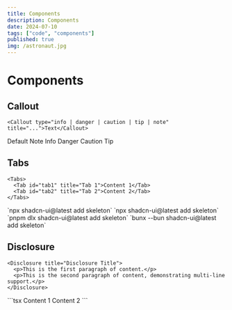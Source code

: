 ```yaml
---
title: Components
description: Components
date: 2024-07-10
tags: ["code", "components"]
published: true
img: /astronaut.jpg
---
```


# Components

## Callout

```tsx
<Callout type="info | danger | caution | tip | note" title="...">Text</Callout>
```
<Callout>Default</Callout>
<Callout type="note">Note</Callout>
<Callout type="info">Info</Callout>
<Callout type="danger">Danger</Callout>
<Callout type="caution">Caution</Callout>
<Callout type="tip">Tip</Callout>

## Tabs

```tsx
<Tabs>
  <Tab id="tab1" title="Tab 1">Content 1</Tab>
  <Tab id="tab2" title="Tab 2">Content 2</Tab>
</Tabs>
```
<Tabs>
  <Tab id="npm" title="npm">`npx shadcn-ui@latest add skeleton`</Tab>
  <Tab id="yarn" title="yarn">`npx shadcn-ui@latest add skeleton`</Tab>
  <Tab id="pnpm" title="pnpm">`pnpm dlx shadcn-ui@latest add skeleton`</Tab>
  <Tab id="bun" title="bun">`bunx --bun shadcn-ui@latest add skeleton`</Tab>
</Tabs>

## Disclosure

```tsx
<Disclosure title="Disclosure Title">
  <p>This is the first paragraph of content.</p>
  <p>This is the second paragraph of content, demonstrating multi-line support.</p>
</Disclosure>
```
<Disclosure title="Disclosure Title">
```tsx
<Tabs>
  <Tab id="tab1" title="Tab 1">Content 1</Tab>
  <Tab id="tab2" title="Tab 2">Content 2</Tab>
</Tabs>
```
</Disclosure>